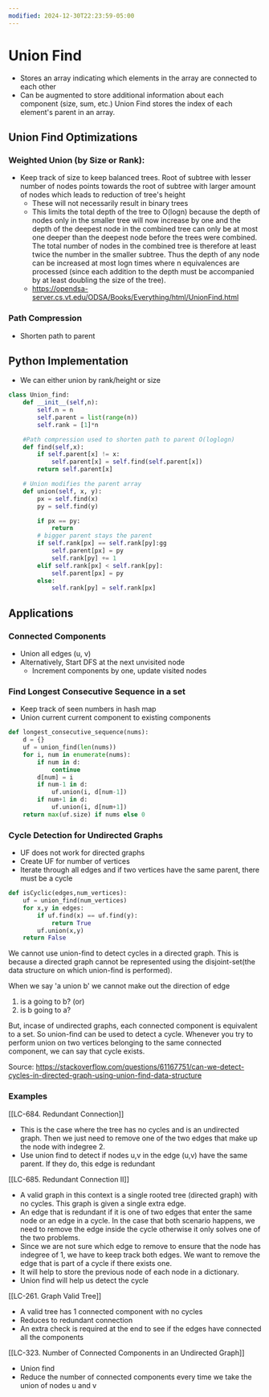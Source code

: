 ```yaml
---
modified: 2024-12-30T22:23:59-05:00
---
```

# Union Find
- Stores an array indicating which elements in the array are connected to each other
- Can be augmented to store additional information about each component (size, sum, etc.)
<CustomCallout type="note" title="note">Union Find stores the index of each element's parent in an array.</CustomCallout>
## Union Find Optimizations

### Weighted Union (by Size or Rank): 
- Keep track of size to keep balanced trees. Root of subtree with lesser number of nodes points towards the root of subtree with larger amount of nodes which leads to reduction of tree's height
	- These will not necessarily result in binary trees
	- This limits the total depth of the tree to O(logn) because the depth of nodes only in the smaller tree will now increase by one and the depth of the deepest node in the combined tree can only be at most one deeper than the deepest node before the trees were combined. The total number of nodes in the combined tree is therefore at least twice the number in the smaller subtree. Thus the depth of any node can be increased at most logn times where n equivalences are processed (since each addition to the depth must be accompanied by at least doubling the size of the tree).
	- https://opendsa-server.cs.vt.edu/ODSA/Books/Everything/html/UnionFind.html
### Path Compression
- Shorten path to parent


## Python Implementation
- We can either union by rank/height or size

```python
class Union_find:
	def __init__(self,n):
		self.n = n
		self.parent = list(range(n))
		self.rank = [1]*n

	#Path compression used to shorten path to parent O(loglogn)
	def find(self,x):
		if self.parent[x] != x:
			self.parent[x] = self.find(self.parent[x])
		return self.parent[x]

	# Union modifies the parent array
	def union(self, x, y):
		px = self.find(x)
		py = self.find(y)

		if px == py:
			return
		# bigger parent stays the parent
		if self.rank[px] == self.rank[py]:gg
			self.parent[px] = py
			self.rank[py] += 1
		elif self.rank[px] < self.rank[py]:
			self.parent[px] = py
		else:
			self.rank[py] = self.rank[px]
```

## Applications

### Connected Components
- Union all edges (u, v)
- Alternatively, Start DFS at the next unvisited node
  - Increment components by one, update visited nodes


### Find Longest Consecutive Sequence in a set
  - Keep track of seen numbers in hash map
  - Union current current component to existing components

```python
def longest_consecutive_sequence(nums):
	d = {}
	uf = union_find(len(nums))
	for i, num in enumerate(nums):
		if num in d:
			continue
		d[num] = i
		if num-1 in d:
			uf.union(i, d[num-1])
		if num+1 in d:
			uf.union(i, d[num+1])
	return max(uf.size) if nums else 0
```

### Cycle Detection for Undirected Graphs

- UF does not work for directed graphs
- Create UF for number of vertices
- Iterate through all edges and if two vertices have the same parent, there must be a cycle

```python
def isCyclic(edges,num_vertices):
    uf = union_find(num_vertices)
    for x,y in edges:
        if uf.find(x) == uf.find(y):
            return True
        uf.union(x,y)
	return False

```

We cannot use union-find to detect cycles in a directed graph. This is because a directed graph cannot be represented using the disjoint-set(the data structure on which union-find is performed).

When we say 'a union b' we cannot make out the direction of edge

1. is a going to b? (or)
2. is b going to a?

But, incase of undirected graphs, each connected component is equivalent to a set. So union-find can be used to detect a cycle. Whenever you try to perform union on two vertices belonging to the same connected component, we can say that cycle exists.

Source: https://stackoverflow.com/questions/61167751/can-we-detect-cycles-in-directed-graph-using-union-find-data-structure

### Examples
[[LC-684. Redundant Connection]]
- This is the case where the tree has no cycles and is an undirected graph. Then we just need to remove one of the two edges that make up the node with indegree 2.
- Use union find to detect if nodes u,v in the edge (u,v) have the same parent. If they do, this edge is redundant

 [[LC-685. Redundant Connection II]]
-  A valid graph in this context is a single rooted tree (directed graph) with no cycles. This graph is given a single extra edge.
- An edge that is redundant if it is one of two edges that enter the same node or an edge in a cycle. In the case that both scenario happens, we need to remove the edge inside the cycle otherwise it only solves one of the two problems.
- Since we are not sure which edge to remove to ensure that the node has indegree of 1, we have to keep track both edges. We want to remove the edge that is part of a cycle if there exists one. 
- It will help to store the previous node of each node in a dictionary.
- Union find will help us detect the cycle

[[LC-261. Graph Valid Tree]]
- A valid tree has 1 connected component with no cycles
- Reduces to redundant connection
- An extra check is required at the end to see if the edges have connected all the components

[[LC-323. Number of Connected Components in an Undirected Graph]] 
- Union find
- Reduce the number of connected components every time we take the union of nodes u and v